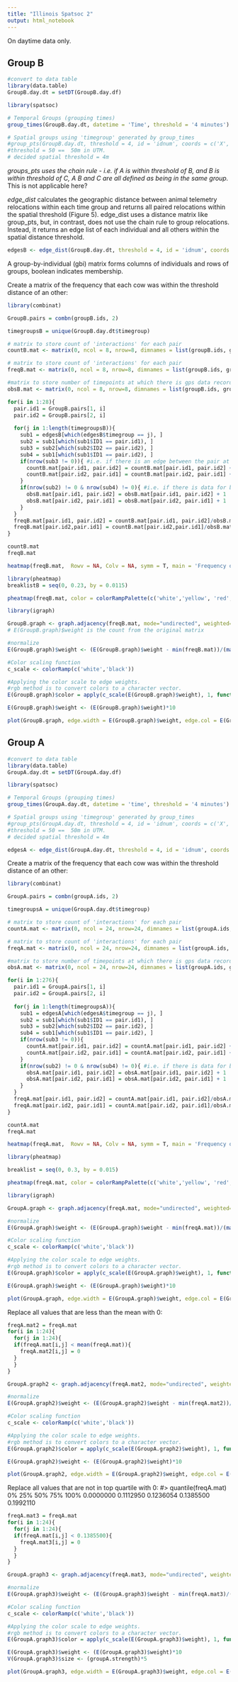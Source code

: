 ---
title: "Illinois Spatsoc 2"
output: html_notebook
---

On daytime data only.

## Group B

```{r}
#convert to data table
library(data.table)
GroupB.day.dt = setDT(GroupB.day.df)

library(spatsoc)

# Temporal Groups (grouping times)
group_times(GroupB.day.dt, datetime = 'Time', threshold = '4 minutes') #temporal threshold - the finer the better

# Spatial groups using 'timegroup' generated by group_times
#group_pts(GroupB.day.dt, threshold = 4, id = 'idnum', coords = c('X', 'Y'), timegroup = 'timegroup') 
#threshold = 50 ==  50m in UTM.
# decided spatial threshold = 4m
```
*groups_pts uses the chain rule - i.e. if A is within threshold of B, and B is within threshold of C, A B and C are all defined as being in the same group.* This is not applicable here?

*edge_dist* calculates the geographic distance between animal telemetry relocations within each time group and returns all paired relocations within the spatial threshold (Figure 5). edge_dist uses a distance matrix like group_pts, but, in contrast, does not use the chain rule to group relocations. Instead, it returns an edge list of each individual and all others within the spatial distance threshold.
```{r}
edgesB <- edge_dist(GroupB.day.dt, threshold = 4, id = 'idnum', coords = c('X', 'Y'), timegroup = 'timegroup')
```

A group-by-individual (gbi) matrix forms columns of individuals and rows of groups, boolean indicates membership.

Create a matrix of the frequency that each cow was within the threshold distance of an other:
```{r}
library(combinat)

GroupB.pairs = combn(groupB.ids, 2)

timegroupsB = unique(GroupB.day.dt$timegroup)
```

```{r}
# matrix to store count of 'interactions' for each pair
countB.mat <- matrix(0, ncol = 8, nrow=8, dimnames = list(groupB.ids, groupB.ids))

# matrix to store count of 'interactions' for each pair
freqB.mat <- matrix(0, ncol = 8, nrow=8, dimnames = list(groupB.ids, groupB.ids))

#matrix to store number of timepoints at which there is gps data recorded for both cows in each pair
obsB.mat <- matrix(0, ncol = 8, nrow=8, dimnames = list(groupB.ids, groupB.ids))

for(i in 1:28){
  pair.id1 = GroupB.pairs[1, i]
  pair.id2 = GroupB.pairs[2, i]
  
  for(j in 1:length(timegroupsB)){
    sub1 = edgesB[which(edgesB$timegroup == j), ]
    sub2 = sub1[which(sub1$ID1 == pair.id1), ]
    sub3 = sub2[which(sub2$ID2 == pair.id2), ]
    sub4 = sub1[which(sub1$ID1 == pair.id2), ]
    if(nrow(sub3 != 0)){ #i.e. if there is an edge between the pair at the timepoint in the edge list
      countB.mat[pair.id1, pair.id2] = countB.mat[pair.id1, pair.id2] + 1
      countB.mat[pair.id2, pair.id1] = countB.mat[pair.id2, pair.id1] + 1
    }
    if(nrow(sub2) != 0 & nrow(sub4) != 0){ #i.e. if there is data for both cows at this timepoint
      obsB.mat[pair.id1, pair.id2] = obsB.mat[pair.id1, pair.id2] + 1
      obsB.mat[pair.id2, pair.id1] = obsB.mat[pair.id2, pair.id1] + 1
    }
  }
  freqB.mat[pair.id1, pair.id2] = countB.mat[pair.id1, pair.id2]/obsB.mat[pair.id1, pair.id2]
  freqB.mat[pair.id2,pair.id1] = countB.mat[pair.id2,pair.id1]/obsB.mat[pair.id2,pair.id1]
}

countB.mat
freqB.mat
```

```{r}
heatmap(freqB.mat,  Rowv = NA, Colv = NA, symm = T, main = 'Frequency of Interactions - Group B')

library(pheatmap)
breaklistB = seq(0, 0.23, by = 0.0115)

pheatmap(freqB.mat, color = colorRampPalette(c('white','yellow', 'red', 'black'))(20), breaks = breaklistB, cluster_cols = F, cluster_rows = F, treeheight_col = 0, cellwidth= 33, cellheight = 33, treeheight_row = 0, main = 'Frequency of 4 Minute Interactions - Group B All Days')
```

```{r}
library(igraph)

GroupB.graph <- graph.adjacency(freqB.mat, mode="undirected", weighted=TRUE)
# E(GroupB.graph)$weight is the count from the original matrix

#normalize
E(GroupB.graph)$weight <- (E(GroupB.graph)$weight - min(freqB.mat))/(max(freqB.mat)- min(freqB.mat))

#Color scaling function
c_scale <- colorRamp(c('white','black'))

#Applying the color scale to edge weights.
#rgb method is to convert colors to a character vector.
E(GroupB.graph)$color = apply(c_scale(E(GroupB.graph)$weight), 1, function(x) rgb(x[1]/255,x[2]/255,x[3]/255) )

E(GroupB.graph)$weight <- (E(GroupB.graph)$weight)*10

plot(GroupB.graph, edge.width = E(GroupB.graph)$weight, edge.col = E(GroupB.graph)$color, layout=layout.fruchterman.reingold, main = 'Network of Interaction Frequency - Group B')
```

## Group A

```{r}
#convert to data table
library(data.table)
GroupA.day.dt = setDT(GroupA.day.df)

library(spatsoc)

# Temporal Groups (grouping times)
group_times(GroupA.day.dt, datetime = 'time', threshold = '4 minutes') #temporal threshold - the finer the better

# Spatial groups using 'timegroup' generated by group_times
#group_pts(GroupA.day.dt, threshold = 4, id = 'idnum', coords = c('X', 'Y'), timegroup = 'timegroup') 
#threshold = 50 ==  50m in UTM.
# decided spatial threshold = 4m
```

```{r}
edgesA <- edge_dist(GroupA.day.dt, threshold = 4, id = 'idnum', coords = c('X', 'Y'), timegroup = 'timegroup')
```

Create a matrix of the frequency that each cow was within the threshold distance of an other:
```{r}
library(combinat)

GroupA.pairs = combn(groupA.ids, 2)

timegroupsA = unique(GroupA.day.dt$timegroup)
```

```{r}
# matrix to store count of 'interactions' for each pair
countA.mat <- matrix(0, ncol = 24, nrow=24, dimnames = list(groupA.ids, groupA.ids))

# matrix to store count of 'interactions' for each pair
freqA.mat <- matrix(0, ncol = 24, nrow=24, dimnames = list(groupA.ids, groupA.ids))

#matrix to store number of timepoints at which there is gps data recorded for both cows in each pair
obsA.mat <- matrix(0, ncol = 24, nrow=24, dimnames = list(groupA.ids, groupA.ids))

for(i in 1:276){
  pair.id1 = GroupA.pairs[1, i]
  pair.id2 = GroupA.pairs[2, i]
  
  for(j in 1:length(timegroupsA)){
    sub1 = edgesA[which(edgesA$timegroup == j), ]
    sub2 = sub1[which(sub1$ID1 == pair.id1), ]
    sub3 = sub2[which(sub2$ID2 == pair.id2), ]
    sub4 = sub1[which(sub1$ID1 == pair.id2), ]
    if(nrow(sub3 != 0)){
      countA.mat[pair.id1, pair.id2] = countA.mat[pair.id1, pair.id2] + 1
      countA.mat[pair.id2, pair.id1] = countA.mat[pair.id2, pair.id1] + 1
    }
    if(nrow(sub2) != 0 & nrow(sub4) != 0){ #i.e. if there is data for both cows at this timepoint
      obsA.mat[pair.id1, pair.id2] = obsA.mat[pair.id1, pair.id2] + 1
      obsA.mat[pair.id2, pair.id1] = obsA.mat[pair.id2, pair.id1] + 1
    }
  }
  freqA.mat[pair.id1, pair.id2] = countA.mat[pair.id1, pair.id2]/obsA.mat[pair.id1, pair.id2]
  freqA.mat[pair.id2, pair.id1] = countA.mat[pair.id2, pair.id1]/obsA.mat[pair.id2, pair.id1]
}

countA.mat
freqA.mat
```

```{r}
heatmap(freqA.mat,  Rowv = NA, Colv = NA, symm = T, main = 'Frequency of Interactions - Group A')

library(pheatmap)

breaklist = seq(0, 0.3, by = 0.015)

pheatmap(freqA.mat, color = colorRampPalette(c('white','yellow', 'red', 'black'))(20), breaks = breaklist, cluster_cols = F, cluster_rows = F, treeheight_col = 0, cellwidth= 11, cellheight = 11, treeheight_row = 0, main = 'Frequency of 4 Minute Interactions - Group A All Days')
```

```{r}
library(igraph)

GroupA.graph <- graph.adjacency(freqA.mat, mode="undirected", weighted=TRUE)

#normalize
E(GroupA.graph)$weight <- (E(GroupA.graph)$weight - min(freqA.mat))/(max(freqA.mat)- min(freqA.mat))

#Color scaling function
c_scale <- colorRamp(c('white','black'))

#Applying the color scale to edge weights.
#rgb method is to convert colors to a character vector.
E(GroupA.graph)$color = apply(c_scale(E(GroupA.graph)$weight), 1, function(x) rgb(x[1]/255,x[2]/255,x[3]/255) )

E(GroupA.graph)$weight <- (E(GroupA.graph)$weight)*10

plot(GroupA.graph, edge.width = E(GroupA.graph)$weight, edge.col = E(GroupA.graph)$color, layout=layout.fruchterman.reingold, main = 'Network of Interaction Frequency - Group A')
```

Replace all values that are less than the mean with 0:
```{r}
freqA.mat2 = freqA.mat
for(i in 1:24){
  for(j in 1:24){
  if(freqA.mat[i,j] < mean(freqA.mat)){
    freqA.mat2[i,j] = 0
  }
  }
}
```

```{r}
GroupA.graph2 <- graph.adjacency(freqA.mat2, mode="undirected", weighted=TRUE)

#normalize
E(GroupA.graph2)$weight <- (E(GroupA.graph2)$weight - min(freqA.mat2))/(max(freqA.mat2)- min(freqA.mat2))

#Color scaling function
c_scale <- colorRamp(c('white','black'))

#Applying the color scale to edge weights.
#rgb method is to convert colors to a character vector.
E(GroupA.graph2)$color = apply(c_scale(E(GroupA.graph2)$weight), 1, function(x) rgb(x[1]/255,x[2]/255,x[3]/255) )

E(GroupA.graph2)$weight <- (E(GroupA.graph2)$weight)*10

plot(GroupA.graph2, edge.width = E(GroupA.graph2)$weight, edge.col = E(GroupA.graph2)$color, layout=layout.fruchterman.reingold, main = 'Network of Interaction Frequency - Group A')
```
Replace all values that are not in top quartile with 0:
#> quantile(freqA.mat)
       0%       25%       50%       75%      100% 
0.0000000 0.1112950 0.1236054 0.1385500 0.1992110
```{r}
freqA.mat3 = freqA.mat
for(i in 1:24){
  for(j in 1:24){
  if(freqA.mat[i,j] < 0.1385500){
    freqA.mat3[i,j] = 0
  }
  }
}
```

```{r}
GroupA.graph3 <- graph.adjacency(freqA.mat3, mode="undirected", weighted=TRUE)

#normalize
E(GroupA.graph3)$weight <- (E(GroupA.graph3)$weight - min(freqA.mat3)/(max(freqA.mat3)- min(freqA.mat3)))

#Color scaling function
c_scale <- colorRamp(c('white','black'))

#Applying the color scale to edge weights.
#rgb method is to convert colors to a character vector.
E(GroupA.graph3)$color = apply(c_scale(E(GroupA.graph3)$weight), 1, function(x) rgb(x[1]/255,x[2]/255,x[3]/255) )

E(GroupA.graph3)$weight <- (E(GroupA.graph3)$weight)*10
V(GroupA.graph3)$size <- (groupA.strength)*5

plot(GroupA.graph3, edge.width = E(GroupA.graph3)$weight, edge.col = E(GroupA.graph3)$color, layout=layout.fruchterman.reingold, main = 'Network of Interaction Frequency - Group A')
```

